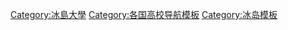 {{Navbox
| name = 冰島的大學
|state = {{{state|<noinclude>uncollapsed</noinclude>}}}
| title = [[冰島大學列表|冰岛大學]] 
|listclass = hlist
| image = [[File:Flag of Iceland.svg|border|50px|Flag of Iceland]]
|list1 =
* [[毕夫柔斯特大学]]
* [[阿克雷里大學]]
* [[冰島大學]]
* [[候拉爾大學學院]]
* [[冰島農業大學]]
* [[冰島藝術學院]]
* [[雷克雅未克大學]]
|below=

}}<noinclude>
{{collapsible option}}
[[Category:冰島大學]]
[[Category:各国高校导航模板]]
[[Category:冰岛模板]]
</noinclude>